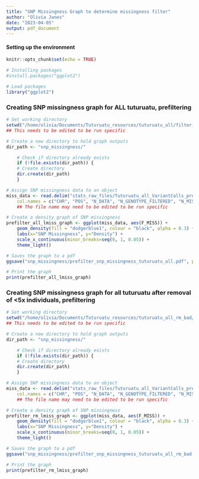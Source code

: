 ```yaml
---
title: "SNP Missingness Graph to determine missingness filter"
author: "Olivia Janes"
date: "2023-04-05"
output: pdf_document
---
```

#### Setting up the environment

```r
knitr::opts_chunk$set(echo = TRUE)

# Installing packages
#install.packages("ggplot2")

# Load packages
library("ggplot2")
```


### Creating SNP missingness graph for ALL tuturuatu, prefiltering

```r
# Set working directory
setwd("/home/olivia/Documents/Tuturuatu_resources/tuturuatu_all/filter_stats/")
## This needs to be edited to be run specific

# Create a new directory to hold graph outputs
dir_path <- "snp_missingness/"

    # Check if directory already exists
    if (!file.exists(dir_path)) {
    # Create directory
    dir.create(dir_path)
    }

# Assign SNP missingness data to an object
miss_data <- read.delim("stats_raw_files/Tuturuatu_all_VariantCalls_prefilter.lmiss", 
    col.names = c("CHR", "POS", "N_DATA", "N_GENOTYPE_FILTERED", "N_MISS", "F_MISS"), skip = 1)
    ## The file name may need to be edited to be run specific

# Create a density graph of SNP missingness 
prefilter_all_lmiss_graph <- ggplot(miss_data, aes(F_MISS)) + 
    geom_density(fill = "dodgerblue1", colour = "black", alpha = 0.3) + 
    labs(x="SNP Missingness", y="Density") +
    scale_x_continuous(minor_breaks=seq(0, 1, 0.05)) +
    theme_light()

# Saves the graph to a pdf
ggsave("snp_missingness/prefilter_snp_missingness_tuturuatu_all.pdf", plot = prefilter_all_lmiss_graph)

# Print the graph
print(prefilter_all_lmiss_graph)
```


### Creating SNP missingness graph for all tuturuatu after removal of <5x individuals, prefiltering

```r
# Set working directory
setwd("/home/olivia/Documents/Tuturuatu_resources/tuturuatu_all_rm_bad/filter_stats/")
## This needs to be edited to be run specific

# Create a new directory to hold graph outputs
dir_path <- "snp_missingness/"

    # Check if directory already exists
    if (!file.exists(dir_path)) {
    # Create directory
    dir.create(dir_path)
    }

# Assign SNP missingness data to an object
miss_data <- read.delim("stats_raw_files/Tuturuatu_all_VariantCalls_prefilter.lmiss", 
    col.names = c("CHR", "POS", "N_DATA", "N_GENOTYPE_FILTERED", "N_MISS", "F_MISS"), skip = 1)
    ## The file name may need to be edited to be run specific

# Create a density graph of SNP missingness 
prefilter_rm_lmiss_graph <- ggplot(miss_data, aes(F_MISS)) + 
    geom_density(fill = "dodgerblue1", colour = "black", alpha = 0.3) + 
    labs(x="SNP Missingness", y="Density") +
    scale_x_continuous(minor_breaks=seq(0, 1, 0.05)) +
    theme_light()

# Saves the graph to a pdf
ggsave("snp_missingness/prefilter_snp_missingness_tuturuatu_all_rm_bad.pdf", plot = prefilter_rm_lmiss_graph)

# Print the graph
print(prefilter_rm_lmiss_graph)
```